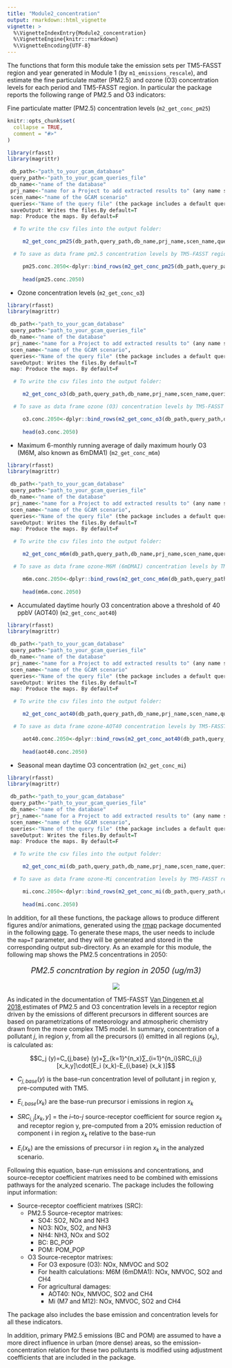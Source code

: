 ```yaml
---
title: "Module2_concentration"
output: rmarkdown::html_vignette
vignette: >
  %\VignetteIndexEntry{Module2_concentration}
  %\VignetteEngine{knitr::rmarkdown}
  %\VignetteEncoding{UTF-8}
---
```

The functions that form this module take the emission sets per TM5-FASST region and year generated in Module 1 (by `m1_emissions_rescale`), and estimate the fine particulate matter (PM2.5) and ozone (O3) concentration levels for each period and TM5-FASST region. In particular the package reports the following range of PM2.5 and O3 indicators:

Fine particulate matter (PM2.5) concentration levels (`m2_get_conc_pm25`)

```r
knitr::opts_chunk$set(
  collapse = TRUE,
  comment = "#>"
)
```

```r
library(rfasst)
library(magrittr)

 db_path<-"path_to_your_gcam_database"
 query_path<-"path_to_your_gcam_queries_file"
 db_name<-"name of the database"
 prj_name<-"name for a Project to add extracted results to" (any name should work, avoid spaces just in case) 
 scen_name<-"name of the GCAM scenario"
 queries<-"Name of the query file" (the package includes a default query file that includes all the queries required in every function in the packae, "queries_rfasst.xml")
 saveOutput: Writes the files.By default=T
 map: Produce the maps. By default=F

  # To write the csv files into the output folder:

     m2_get_conc_pm25(db_path,query_path,db_name,prj_name,scen_name,queries,saveOutput=T,map=F) 

  # To save as data frame pm2.5 concentration levels by TM5-FASST region in year 2050:

     pm25.conc.2050<-dplyr::bind_rows(m2_get_conc_pm25(db_path,query_path,db_name,prj_name,scen_name,queries,saveOutput=F)) %>% dplyr::filter(year==2050) 
                         
     head(pm25.conc.2050)

```

* Ozone concentration levels (`m2_get_conc_o3`)

```r
library(rfasst)
library(magrittr)

 db_path<-"path_to_your_gcam_database"
 query_path<-"path_to_your_gcam_queries_file"
 db_name<-"name of the database"
 prj_name<-"name for a Project to add extracted results to" (any name should work, avoid spaces just in case) 
 scen_name<-"name of the GCAM scenario",
 queries<-"Name of the query file" (the package includes a default query file that includes all the queries required in every function in the packae, "queries_rfasst.xml")
 saveOutput: Writes the files.By default=T
 map: Produce the maps. By default=F

  # To write the csv files into the output folder:

     m2_get_conc_o3(db_path,query_path,db_name,prj_name,scen_name,queries,saveOutput=T,map=F) 

  # To save as data frame ozone (O3) concentration levels by TM5-FASST region in year 2050:

     o3.conc.2050<-dplyr::bind_rows(m2_get_conc_o3(db_path,query_path,db_name,prj_name,scen_name,queries,saveOutput=F)) %>% dplyr::filter(year==2050) 
                         
     head(o3.conc.2050)

```

* Maximum 6-monthly running average of daily maximum hourly O3 (M6M, also known as 6mDMA1) (`m2_get_conc_m6m`)

```r
library(rfasst)
library(magrittr)

 db_path<-"path_to_your_gcam_database"
 query_path<-"path_to_your_gcam_queries_file"
 db_name<-"name of the database"
 prj_name<-"name for a Project to add extracted results to" (any name should work, avoid spaces just in case) 
 scen_name<-"name of the GCAM scenario",
 queries<-"Name of the query file" (the package includes a default query file that includes all the queries required in every function in the packae, "queries_rfasst.xml")
 saveOutput: Writes the files.By default=T
 map: Produce the maps. By default=F

  # To write the csv files into the output folder:

     m2_get_conc_m6m(db_path,query_path,db_name,prj_name,scen_name,queries,saveOutput=T,map=F) 

  # To save as data frame ozone-M6M (6mDMAI) concentration levels by TM5-FASST region in year 2050:

     m6m.conc.2050<-dplyr::bind_rows(m2_get_conc_m6m(db_path,query_path,db_name,prj_name,scen_name,queries,saveOutput=F)) %>% dplyr::filter(year==2050) 
                         
     head(m6m.conc.2050)

```

* Accumulated daytime hourly O3 concentration above a threshold of 40 ppbV (AOT40) (`m2_get_conc_aot40`)

```r
library(rfasst)
library(magrittr)

 db_path<-"path_to_your_gcam_database"
 query_path<-"path_to_your_gcam_queries_file"
 db_name<-"name of the database"
 prj_name<-"name for a Project to add extracted results to" (any name should work, avoid spaces just in case) 
 scen_name<-"name of the GCAM scenario"
 queries<-"Name of the query file" (the package includes a default query file that includes all the queries required in every function in the packae, "queries_rfasst.xml")
 saveOutput: Writes the files.By default=T
 map: Produce the maps. By default=F

  # To write the csv files into the output folder:

     m2_get_conc_aot40(db_path,query_path,db_name,prj_name,scen_name,queries,saveOutput=T,map=F) 

  # To save as data frame ozone-AOT40 concentration levels by TM5-FASST region in year 2050:

     aot40.conc.2050<-dplyr::bind_rows(m2_get_conc_aot40(db_path,query_path,db_name,prj_name,scen_name,queries,saveOutput=F)) %>% dplyr::filter(year==2050) 
                         
     head(aot40.conc.2050)

```

* Seasonal mean daytime O3 concentration (`m2_get_conc_mi`)

```r
library(rfasst)
library(magrittr)

 db_path<-"path_to_your_gcam_database"
 query_path<-"path_to_your_gcam_queries_file"
 db_name<-"name of the database"
 prj_name<-"name for a Project to add extracted results to" (any name should work, avoid spaces just in case) 
 scen_name<-"name of the GCAM scenario",
 queries<-"Name of the query file" (the package includes a default query file that includes all the queries required in every function in the packae, "queries_rfasst.xml")
 saveOutput: Writes the files.By default=T
 map: Produce the maps. By default=F

  # To write the csv files into the output folder:

     m2_get_conc_mi(db_path,query_path,db_name,prj_name,scen_name,queries,saveOutput=T,map=F) 

  # To save as data frame ozone-Mi concentration levels by TM5-FASST region in year 2050:

     mi.conc.2050<-dplyr::bind_rows(m2_get_conc_mi(db_path,query_path,db_name,prj_name,scen_name,queries,saveOutput=F)) %>% dplyr::filter(year==2050) 
                         
     head(mi.conc.2050)

```

In addition, for all these functions, the package allows to produce different figures and/or animations, generated using the [rmap](https://github.com/JGCRI/rmap) package documented in the following [page](jgcri.github.io/rmap/). To generate these maps, the user needs to include the `map=T` parameter, and they will be generated and stored in the corresponding output sub-directory. As an example for this module, the following map shows the PM2.5 concentrations in 2050:
<!-------------------------->
<!-------------------------->
<p align="center" style="font-size:18px;"> *PM2.5 concntration by region in 2050 (ug/m3)* </p>
<p align="center"> <img src="https://raw.githubusercontent.com/JGCRI/rfasst/main/vignettes/vignetteFigs/PM2.5_concentration_2050.png"></p>
<!-------------------------->
<!-------------------------->

As indicated in the documentation of TM5-FASST [Van Dingenen et al 2018](https://acp.copernicus.org/articles/18/16173/2018/acp-18-16173-2018-discussion.html),estimates of PM2.5 and O3 concentration levels in a receptor region driven by the emissions of different precursors in different sources are based on parametrizations of meteorology and atmospheric chemistry drawn from the more complex TM5 model. In summary, concentration of a pollutant $j$, in region $y$, from all the precursors ($i$) emitted in all regions ($x_k$), is calculated as: 

$$C_j (y)=C_{j,base} (y)+∑_{k=1}^{n_x}∑_{i=1}^{n_i}SRC_{i,j} [x_k,y]\cdot[E_i (x_k)-E_{i,base} (x_k )]$$	

 * $C_{j,base} (y)$  is the base-run concentration level of pollutant j in region y, pre-computed with TM5.
 
 * $E_{i,base} (x_k)$ are the base-run precursor i emissions in region $x_k$ 
 
 * $SRC_{i,j} [x_k,y]$ = the $i$–to-$j$ source-receptor coefficient for source region $x_k$ and receptor region y, pre-computed from a 20% emission reduction of component i  in region $x_k$ relative to the base-run
 
 * $E_i (x_k)$ are the emissions of precursor i in region $x_k$ in the analyzed scenario.
 
Following this equation, base-run emissions and concentrations, and source-receptor coefficient matrixes need to be combined with emissions pathways for the analyzed scenario. The package includes the following input information:

* Source-receptor coefficient matrixes (SRC):
  + PM2.5 Source-receptor matrixes:
    - SO4: SO2, NOx and NH3
    - NO3: NOx, SO2, and NH3
    - NH4: NH3, NOx and SO2
    - BC: BC_POP
    - POM: POM_POP
    
  + O3 Source-receptor matrixes:
    - For O3 exposure (O3): NOx, NMVOC and SO2
    - For health calculations: M6M (6mDMA1): NOx, NMVOC, SO2 and CH4
    - For agricultural damages:
      + AOT40: NOx, NMVOC, SO2 and CH4
      + Mi (M7 and M12): NOx, NMVOC, SO2 and CH4

The package also includes the base emission and concentration levels for all these indicators.

In addition, primary PM2.5 emissions (BC and POM) are assumed to have a more direct influence in urban (more dense) areas, so the emission-concentration relation for these two pollutants is modified using adjustment coefficients that are included in the package.



